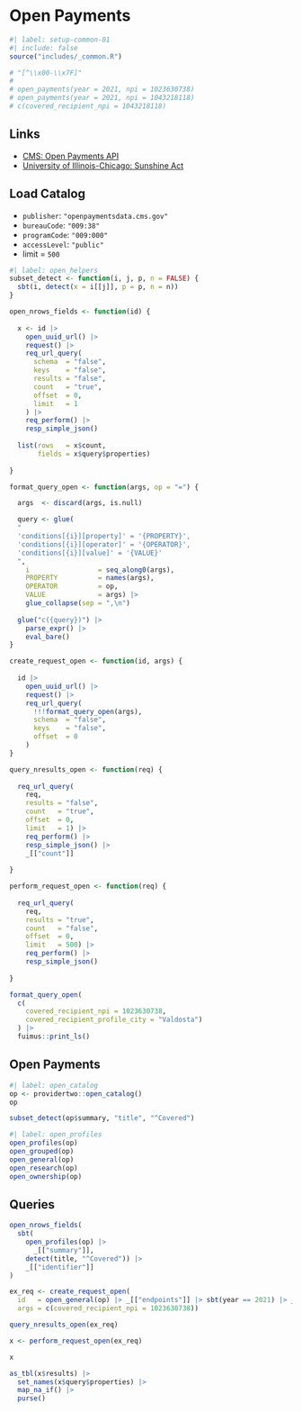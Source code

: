 # Open Payments {#sec-openapi}

```r
#| label: setup-common-01
#| include: false
source("includes/_common.R")

# "[^\\x00-\\x7F]"
# 
# open_payments(year = 2021, npi = 1023630738)
# open_payments(year = 2021, npi = 1043218118)
# c(covered_recipient_npi = 1043218118)
```

## Links

   * [CMS: Open Payments API](https://openpaymentsdata.cms.gov/about/api)
   * [University of Illinois-Chicago: Sunshine Act](https://research.uic.edu/compliance/coi/organizational-coi/faqs-sunshine)

## Load Catalog

   * `publisher`: `"openpaymentsdata.cms.gov"`
   * `bureauCode`: `"009:38"`
   * `programCode`: `"009:000"`
   * `accessLevel`: `"public"`
   * limit = `500`

```r
#| label: open_helpers
subset_detect <- function(i, j, p, n = FALSE) {
  sbt(i, detect(x = i[[j]], p = p, n = n))
}

open_nrows_fields <- function(id) {
  
  x <- id |>
    open_uuid_url() |>
    request() |>
    req_url_query(
      schema  = "false",
      keys    = "false",
      results = "false",
      count   = "true",
      offset  = 0,
      limit   = 1
    ) |>
    req_perform() |>
    resp_simple_json()
  
  list(rows   = x$count, 
       fields = x$query$properties)
  
}

format_query_open <- function(args, op = "=") {

  args  <- discard(args, is.null)

  query <- glue(
  "
  'conditions[{i}][property]' = '{PROPERTY}',
  'conditions[{i}][operator]' = '{OPERATOR}',
  'conditions[{i}][value]' = '{VALUE}'
  ",
    i                 = seq_along0(args),
    PROPERTY          = names(args),
    OPERATOR          = op,
    VALUE             = args) |>
    glue_collapse(sep = ",\n")
  
  glue("c({query})") |>
    parse_expr() |>
    eval_bare()
}

create_request_open <- function(id, args) {
  
  id |>
    open_uuid_url() |>
    request() |>
    req_url_query(
      !!!format_query_open(args),
      schema  = "false",
      keys    = "false",
      offset  = 0
    )
}

query_nresults_open <- function(req) {
  
  req_url_query(
    req,
    results = "false", 
    count   = "true", 
    offset  = 0, 
    limit   = 1) |>
    req_perform() |>
    resp_simple_json() |> 
    _[["count"]]
  
}

perform_request_open <- function(req) {
  
  req_url_query(
    req,
    results = "true", 
    count   = "false", 
    offset  = 0, 
    limit   = 500) |>
    req_perform() |>
    resp_simple_json()
  
}

format_query_open(
  c(
    covered_recipient_npi = 1023630738, 
    covered_recipient_profile_city = "Valdosta")
  ) |> 
  fuimus::print_ls()
```

## Open Payments

```r
#| label: open_catalog
op <- providertwo::open_catalog()
op

subset_detect(op$summary, "title", "^Covered")
```

```r
#| label: open_profiles
open_profiles(op)
open_grouped(op)
open_general(op)
open_research(op)
open_ownership(op)
```

## Queries

```r
open_nrows_fields(
  sbt(
    open_profiles(op) |> 
      _[["summary"]], 
    detect(title, "^Covered")) |> 
    _[["identifier"]]
)
```

```r
ex_req <- create_request_open(
  id   = open_general(op) |> _[["endpoints"]] |> sbt(year == 2021) |> _[["identifier"]],
  args = c(covered_recipient_npi = 1023630738))

query_nresults_open(ex_req)
```

```r
x <- perform_request_open(ex_req)

x

as_tbl(x$results) |> 
  set_names(x$query$properties) |> 
  map_na_if() |> 
  purse()
```
